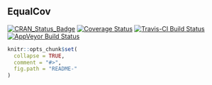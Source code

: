 ## EqualCov

[![CRAN_Status_Badge](http://www.r-pkg.org/badges/version/EqualCov)](https://cran.r-project.org/package=EqualCov)
[![Coverage Status](https://img.shields.io/codecov/c/github/BenBarnard/EqualCov/master.svg)](https://codecov.io/github/BenBarnard/EqualCov?branch=master)
[![Travis-CI Build Status](https://travis-ci.org/BenBarnard/EqualCov.svg?branch=master)](https://travis-ci.org/BenBarnard/EqualCov)
[![AppVeyor Build Status](https://ci.appveyor.com/api/projects/status/github/BenBarnard/EqualCov?branch=master&svg=true)](https://ci.appveyor.com/project/BenBarnard/EqualCov)

```r
knitr::opts_chunk$set(
  collapse = TRUE,
  comment = "#>",
  fig.path = "README-"
)
```
